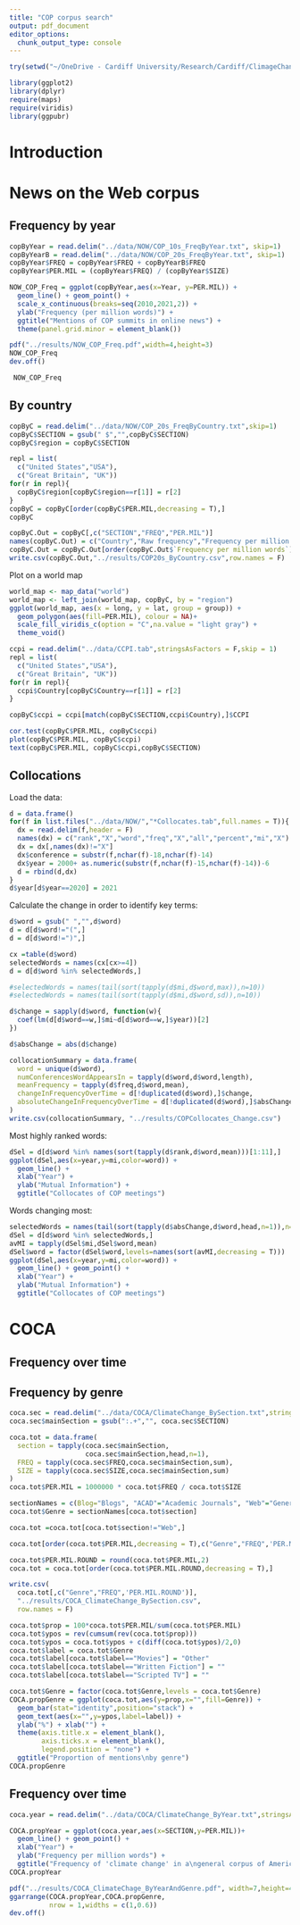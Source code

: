 ```yaml
---
title: "COP corpus search"
output: pdf_document
editor_options: 
  chunk_output_type: console
---
```


```r
try(setwd("~/OneDrive - Cardiff University/Research/Cardiff/ClimageChangeAndLanguage/project/analysis"))
```

```r
library(ggplot2)
library(dplyr)
require(maps)
require(viridis)
library(ggpubr)
```


# Introduction

# News on the Web corpus

## Frequency by year

```r
copByYear = read.delim("../data/NOW/COP_10s_FreqByYear.txt", skip=1)
copByYearB = read.delim("../data/NOW/COP_20s_FreqByYear.txt", skip=1)
copByYear$FREQ = copByYear$FREQ + copByYearB$FREQ
copByYear$PER.MIL = (copByYear$FREQ) / (copByYear$SIZE)

NOW_COP_Freq = ggplot(copByYear,aes(x=Year, y=PER.MIL)) +
  geom_line() + geom_point() +
  scale_x_continuous(breaks=seq(2010,2021,2)) +
  ylab("Frequency (per million words)") +
  ggtitle("Mentions of COP summits in online news") +
  theme(panel.grid.minor = element_blank())

pdf("../results/NOW_COP_Freq.pdf",width=4,height=3)
NOW_COP_Freq
dev.off()

 NOW_COP_Freq
```

\clearpage
\newpage

## By country

```r
copByC = read.delim("../data/NOW/COP_20s_FreqByCountry.txt",skip=1)
copByC$SECTION = gsub(" $","",copByC$SECTION)
copByC$region = copByC$SECTION

repl = list(
  c("United States","USA"),
  c("Great Britain", "UK"))
for(r in repl){
  copByC$region[copByC$region==r[1]] = r[2]
}
copByC = copByC[order(copByC$PER.MIL,decreasing = T),]
copByC
```

```r
copByC.Out = copByC[,c("SECTION","FREQ","PER.MIL")]
names(copByC.Out) = c("Country","Raw frequency","Frequency per million words")
copByC.Out = copByC.Out[order(copByC.Out$`Frequency per million words`),]
write.csv(copByC.Out,"../results/COP20s_ByCountry.csv",row.names = F)
```

Plot on a world map

```r
world_map <- map_data("world")
world_map <- left_join(world_map, copByC, by = "region")
ggplot(world_map, aes(x = long, y = lat, group = group)) +
  geom_polygon(aes(fill=PER.MIL), colour = NA)+
  scale_fill_viridis_c(option = "C",na.value = "light gray") +
  theme_void()
```

```r
ccpi = read.delim("../data/CCPI.tab",stringsAsFactors = F,skip = 1)
repl = list(
  c("United States","USA"),
  c("Great Britain", "UK"))
for(r in repl){
  ccpi$Country[copByC$Country==r[1]] = r[2]
}

copByC$ccpi = ccpi[match(copByC$SECTION,ccpi$Country),]$CCPI

cor.test(copByC$PER.MIL, copByC$ccpi)
plot(copByC$PER.MIL, copByC$ccpi)
text(copByC$PER.MIL, copByC$ccpi,copByC$SECTION)
```



## Collocations

Load the data:

```r
d = data.frame()
for(f in list.files("../data/NOW/","*Collocates.tab",full.names = T)){
  dx = read.delim(f,header = F)
  names(dx) = c("rank","X","word","freq","X","all","percent","mi","X")
  dx = dx[,names(dx)!="X"]
  dx$conference = substr(f,nchar(f)-18,nchar(f)-14)
  dx$year = 2000+ as.numeric(substr(f,nchar(f)-15,nchar(f)-14))-6
  d = rbind(d,dx)
}
d$year[d$year==2020] = 2021
```

Calculate the change in order to identify key terms:

```r
d$word = gsub(" ","",d$word)
d = d[d$word!="(",]
d = d[d$word!=")",]

cx =table(d$word)
selectedWords = names(cx[cx>=4])
d = d[d$word %in% selectedWords,]

#selectedWords = names(tail(sort(tapply(d$mi,d$word,max)),n=10))
#selectedWords = names(tail(sort(tapply(d$mi,d$word,sd)),n=10))

d$change = sapply(d$word, function(w){
  coef(lm(d[d$word==w,]$mi~d[d$word==w,]$year))[2]
})

d$absChange = abs(d$change)

collocationSummary = data.frame(
  word = unique(d$word),
  numConferencesWordAppearsIn = tapply(d$word,d$word,length),
  meanFrequency = tapply(d$freq,d$word,mean),
  changeInFrequencyOverTime = d[!duplicated(d$word),]$change,
  absoluteChangeInFrequencyOverTime = d[!duplicated(d$word),]$absChange
)
write.csv(collocationSummary, "../results/COPCollocates_Change.csv")
```

Most highly ranked words:

```r
dSel = d[d$word %in% names(sort(tapply(d$rank,d$word,mean)))[1:11],]
ggplot(dSel,aes(x=year,y=mi,color=word)) +
  geom_line() +
  xlab("Year") +
  ylab("Mutual Information") +
  ggtitle("Collocates of COP meetings")
```

Words changing most:

```r
selectedWords = names(tail(sort(tapply(d$absChange,d$word,head,n=1)),n=10))
dSel = d[d$word %in% selectedWords,]
avMI = tapply(dSel$mi,dSel$word,mean)
dSel$word = factor(dSel$word,levels=names(sort(avMI,decreasing = T)))
ggplot(dSel,aes(x=year,y=mi,color=word)) +
  geom_line() + geom_point() +
  xlab("Year") +
  ylab("Mutual Information") +
  ggtitle("Collocates of COP meetings")
```


# COCA

## Frequency over time



## Frequency by genre

```r
coca.sec = read.delim("../data/COCA/ClimateChange_BySection.txt",stringsAsFactors = F)
coca.sec$mainSection = gsub(":.+","", coca.sec$SECTION)

coca.tot = data.frame(
  section = tapply(coca.sec$mainSection,
                   coca.sec$mainSection,head,n=1),
  FREQ = tapply(coca.sec$FREQ,coca.sec$mainSection,sum),
  SIZE = tapply(coca.sec$SIZE,coca.sec$mainSection,sum)
)
coca.tot$PER.MIL = 1000000 * coca.tot$FREQ / coca.tot$SIZE

sectionNames = c(Blog="Blogs", "ACAD"="Academic Journals", "Web"="General webpages", "MAG"= "Popular Magazines", "NEWS"="Newspapers", "SPOK"="Unscripted TV+Radio", "FIC"="Written Fiction", "Mov"="Movies", "TV"="Scripted TV")
coca.tot$Genre = sectionNames[coca.tot$section]

coca.tot =coca.tot[coca.tot$section!="Web",]

coca.tot[order(coca.tot$PER.MIL,decreasing = T),c("Genre","FREQ",'PER.MIL')]

coca.tot$PER.MIL.ROUND = round(coca.tot$PER.MIL,2)
coca.tot = coca.tot[order(coca.tot$PER.MIL.ROUND,decreasing = T),]

write.csv(
  coca.tot[,c("Genre","FREQ",'PER.MIL.ROUND')],
  "../results/COCA_ClimateChange_BySection.csv",
  row.names = F)

coca.tot$prop = 100*coca.tot$PER.MIL/sum(coca.tot$PER.MIL)
coca.tot$ypos = rev(cumsum(rev(coca.tot$prop)))
coca.tot$ypos = coca.tot$ypos + c(diff(coca.tot$ypos)/2,0)
coca.tot$label = coca.tot$Genre
coca.tot$label[coca.tot$label=="Movies"] = "Other"
coca.tot$label[coca.tot$label=="Written Fiction"] = ""
coca.tot$label[coca.tot$label=="Scripted TV"] = ""

coca.tot$Genre = factor(coca.tot$Genre,levels = coca.tot$Genre)
COCA.propGenre = ggplot(coca.tot,aes(y=prop,x="",fill=Genre)) +
  geom_bar(stat="identity",position="stack") +
  geom_text(aes(x="",y=ypos,label=label)) +
  ylab("%") + xlab("") +
  theme(axis.title.x = element_blank(),
        axis.ticks.x = element_blank(),
        legend.position = "none") +
  ggtitle("Proportion of mentions\nby genre")
COCA.propGenre
```


## Frequency over time

```r
coca.year = read.delim("../data/COCA/ClimateChange_ByYear.txt",stringsAsFactors = F)

COCA.propYear = ggplot(coca.year,aes(x=SECTION,y=PER.MIL))+
  geom_line() + geom_point() +
  xlab("Year") + 
  ylab("Frequency per million words") +
  ggtitle("Frequency of 'climate change' in a\ngeneral corpus of American English")
COCA.propYear

pdf("../results/COCA_ClimateChage_ByYearAndGenre.pdf", width=7,height=4)
ggarrange(COCA.propYear,COCA.propGenre,
          nrow = 1,widths = c(1,0.6))
dev.off()

```

